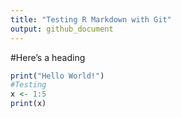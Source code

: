 ```yaml
---
title: "Testing R Markdown with Git"
output: github_document
---
```


#Here's a heading

```r
print("Hello World!")
#Testing
x <- 1:5
print(x)
```
